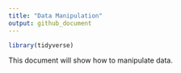 ```yaml
---
title: "Data Manipulation"
output: github_document
---
```



```r
library(tidyverse)
```

This document will show how to manipulate data. 
